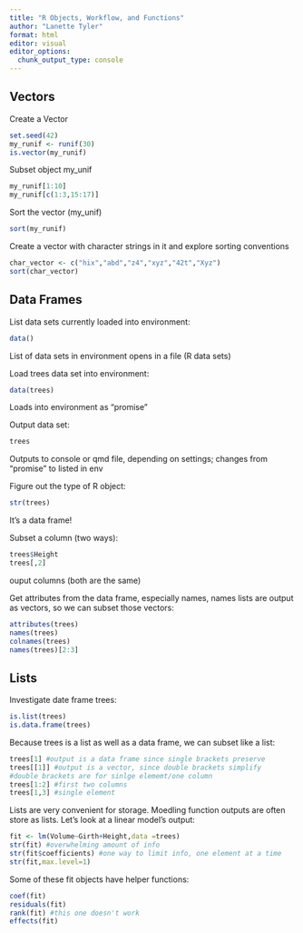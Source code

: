```yaml
---
title: "R Objects, Workflow, and Functions"
author: "Lanette Tyler"
format: html
editor: visual
editor_options: 
  chunk_output_type: console
---
```


## Vectors

Create a Vector

```r
set.seed(42)
my_runif <- runif(30)
is.vector(my_runif)
```

Subset object my_unif

```r
my_runif[1:10]
my_runif[c(1:3,15:17)]
```

Sort the vector (my_unif)

```r
sort(my_runif)
```

Create a vector with character strings in it and explore sorting conventions

```r
char_vector <- c("hix","abd","z4","xyz","42t","Xyz")
sort(char_vector)
```


## Data Frames

List data sets currently loaded into environment:
```r
data()
```
List of data sets in environment opens in a file (R data sets)

Load trees data set into environment:
```r
data(trees)
```
Loads into environment as "promise"

Output data set:
```r
trees
```
Outputs to console or qmd file, depending on settings; changes from "promise" to listed in env

Figure out the type of R object:
```r
str(trees)
```
It's a data frame!

Subset a column (two ways):
```r
trees$Height
trees[,2]
```
ouput columns (both are the same)

Get attributes from the data frame, especially names, names lists are output as vectors, so we can subset those vectors:
```r
attributes(trees)
names(trees)
colnames(trees)
names(trees)[2:3]
```


## Lists

Investigate date frame trees:
```r
is.list(trees)
is.data.frame(trees)
```

Because trees is a list as well as a data frame, we can subset like a list:
```r
trees[1] #output is a data frame since single brackets preserve
trees[[1]] #output is a vector, since double brackets simplify
#double brackets are for sinlge elememt/one column
trees[1:2] #first two columns
trees[1,3] #single element
```

Lists are very convenient for storage. Moedling function outputs are often store as lists. Let's look at a linear model's output:
```r
fit <- lm(Volume~Girth+Height,data =trees)
str(fit) #overwhelming amount of info
str(fit$coefficients) #one way to limit info, one element at a time
str(fit,max.level=1)
```

Some of these fit objects have helper functions:
```r
coef(fit)
residuals(fit)
rank(fit) #this one doesn't work
effects(fit)
```






